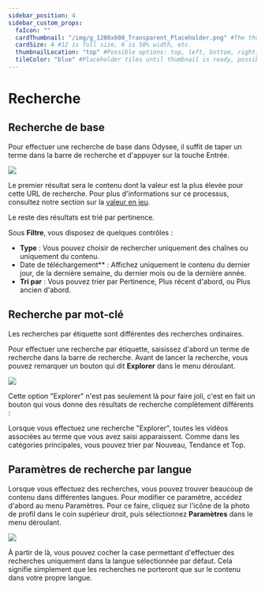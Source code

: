 ---
sidebar_position: 4
sidebar_custom_props:
  faIcon: ""
  cardThumbnail: "/img/g_1200x600_Transparent_Placeholder.png" #The thumbnail on the category card.
  cardSize: 4 #12 is full size, 6 is 50% width, etc.
  thumbnailLocation: "top" #Possible options: top, left, bottom, right, none
  tileColor: "blue" #Placeholder tiles until thumbnail is ready, possible options: blue, cream, darkpurple, lightpurple, mauve, orange, pink, none
---

# Recherche

## Recherche de base

Pour effectuer une recherche de base dans Odysee, il suffit de taper un terme dans la barre de recherche et d'appuyer sur la touche Entrée.

![](/img/fr/123.png)

Le premier résultat sera le contenu dont la valeur est la plus élevée pour cette URL de recherche. Pour plus d'informations sur ce processus, consultez notre section sur la [valeur en jeu](https://help.odysee.tv/category-blockchain/category-staking/naming).

Le reste des résultats est trié par pertinence.

Sous **Filtre**, vous disposez de quelques contrôles :

- **Type** : Vous pouvez choisir de rechercher uniquement des chaînes ou uniquement du contenu.
- Date de téléchargement** : Affichez uniquement le contenu du dernier jour, de la dernière semaine, du dernier mois ou de la dernière année.
- **Tri par** : Vous pouvez trier par Pertinence, Plus récent d'abord, ou Plus ancien d'abord.

## Recherche par mot-clé

Les recherches par étiquette sont différentes des recherches ordinaires.

Pour effectuer une recherche par étiquette, saisissez d'abord un terme de recherche dans la barre de recherche. Avant de lancer la recherche, vous pouvez remarquer un bouton qui dit **Explorer** dans le menu déroulant.

![](/img/fr/Explorer.png)

Cette option "Explorer" n'est pas seulement là pour faire joli, c'est en fait un bouton qui vous donne des résultats de recherche complètement différents :

Lorsque vous effectuez une recherche "Explorer", toutes les vidéos associées au terme que vous avez saisi apparaissent. Comme dans les catégories principales, vous pouvez trier par Nouveau, Tendance et Top.

## Paramètres de recherche par langue

Lorsque vous effectuez des recherches, vous pouvez trouver beaucoup de contenu dans différentes langues. Pour modifier ce paramètre, accédez d'abord au menu Paramètres. Pour ce faire, cliquez sur l'icône de la photo de profil dans le coin supérieur droit, puis sélectionnez **Paramètres** dans le menu déroulant.

![](/img/fr/Recherchelangue.png)

À partir de là, vous pouvez cocher la case permettant d'effectuer des recherches uniquement dans la langue sélectionnée par défaut. Cela signifie simplement que les recherches ne porteront que sur le contenu dans votre propre langue.
